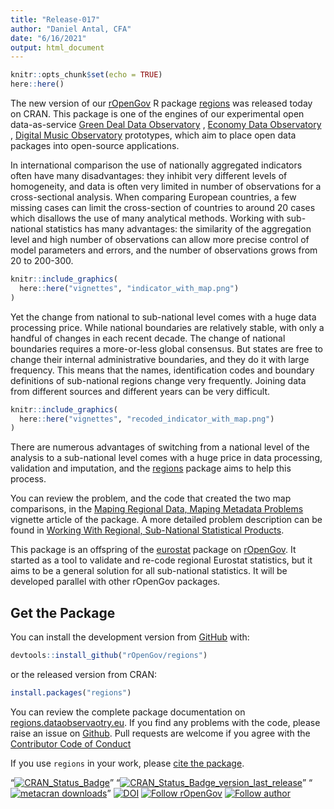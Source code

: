 ```yaml
---
title: "Release-017"
author: "Daniel Antal, CFA"
date: "6/16/2021"
output: html_document
---
```


```r
knitr::opts_chunk$set(echo = TRUE)
here::here()
```

The new version of our [rOpenGov](https://ropengov.org/) R package [regions](https://regions.dataobservatory.eu/) was released today on CRAN. This package is one of the engines of our experimental open data-as-service  [Green Deal Data Observatory](https://greendeal.dataobservatory.eu/) ,  [Economy Data Observatory](https://economy.dataobservatory.eu/) ,  [Digital Music Observatory](https://music.dataobservatory.eu/) prototypes, which aim to place open data packages into open-source applications. 


In international comparison the use of nationally aggregated indicators often have many disadvantages: they inhibit very different levels of homogeneity, and data is often very limited in number of observations for a cross-sectional analysis. When comparing European countries, a few missing cases can limit the cross-section of countries to around 20 cases which disallows the use of many analytical methods.  Working with sub-national statistics has many advantages: the similarity of the aggregation level and high number of observations can allow more precise control of model parameters and errors, and the number of observations grows from 20 to 200-300.

```r
knitr::include_graphics(
  here::here("vignettes", "indicator_with_map.png")
)
```

Yet the change from national to sub-national level comes with a huge data processing price. While national boundaries are relatively stable, with only a handful of changes in each recent decade. The change of national boundaries requires a more-or-less global consensus. But states are free to change their internal administrative boundaries, and they do it with large frequency. This means that the names, identification codes and boundary definitions of sub-national regions change very frequently. Joining data from different sources and different years can be very difficult.

```r

knitr::include_graphics(
  here::here("vignettes", "recoded_indicator_with_map.png")
)
```

There are numerous advantages of switching from a national level of the analysis to a sub-national level comes with a huge price in data processing, validation and imputation, and the [regions](https://regions.dataobservatory.eu/) package aims to help this process. 

You can review the problem, and the code that created the two map comparisons, in the [Maping Regional Data, Maping Metadata Problems](https://regions.dataobservatory.eu/articles/maping.html) vignette article of the package.  A more detailed problem description can be found in [Working With Regional, Sub-National Statistical Products](https://regions.dataobservatory.eu/articles/Regional_stats.html).

This package is an offspring of the [eurostat](https://ropengov.github.io/eurostat/) package on [rOpenGov](https://ropengov.github.io/). It started as a tool to validate and re-code regional Eurostat statistics, but it aims to be a general solution for all sub-national statistics. It will be developed parallel with other rOpenGov packages.

## Get the Package  


You can install the development version from [GitHub](https://github.com/) with:

```r
devtools::install_github("rOpenGov/regions")
```

or the released version from CRAN:

```r
install.packages("regions")
```

You can review the complete package documentation on  [regions.dataobservaotry.eu](https://regions.dataobservatory.eu/). If you find any problems with the code, please raise an issue on [Github](https://github.com/rOpenGov/regions). Pull requests are welcome if you agree with the [Contributor Code of Conduct](https://contributor-covenant.org/version/2/0/CODE_OF_CONDUCT.html)

If you use `regions` in your work, please [cite the package](https://doi.org/10.5281/zenodo.4965909).

"[![CRAN_Status_Badge](https://www.r-pkg.org/badges/version/regions)](https://cran.r-project.org/package=regions)"
"[![CRAN_Status_Badge_version_last_release](https://www.r-pkg.org/badges/version-last-release/regions)](https://cran.r-project.org/package=regions)"
"[![metacran downloads](https://cranlogs.r-pkg.org/badges/regions)](https://cran.r-project.org/package=regions)"
[![DOI](https://zenodo.org/badge/DOI/10.5281/zenodo.4965909.svg)](http://doi.org/10.5281/zenodo.4965909)
[![Follow rOpenGov](https://img.shields.io/twitter/follow/ropengov.svg?style=social)](https://twitter.com/intent/follow?screen_name=ropengov) 
[![Follow author](https://img.shields.io/twitter/follow/antaldaniel.svg?style=social)](https://twitter.com/intent/follow?screen_name=antaldaniel)
